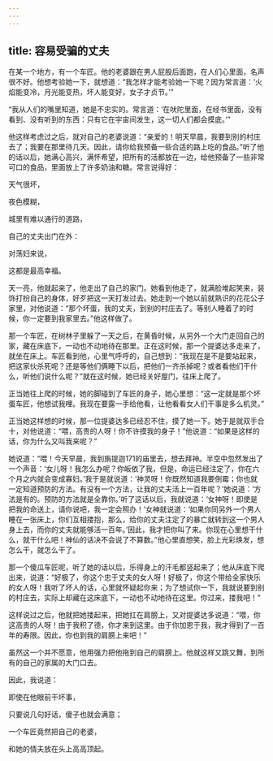```yaml
---
---
---
```

title: 容易受骗的丈夫
---




在某一个地方，有一个车匠。他的老婆跟在男人屁股后面跑，在人们心里面，名声很不好。他想考验她一下，就想道：“我怎样才能考验她一下呢？因为常言道：‘火焰能变冷，月光能变热，坏人能变好，女子才贞节。’”

“我从人们的嘴里知道，她是不忠实的。常言道：‘在吠陀里面，在经书里面，没有看到、没有听到的东西：只有它在宇宙间发生，这一切人们都会摸底。’”

他这样考虑过之后，就对自己的老婆说道：“亲爱的！明天早晨，我要到别的村庄去了；我要在那里待几天。因此，请你给我预备一些合适的路上吃的食品。”听了他的话以后，她满心高兴，满怀希望，把所有的活都放在一边，给他预备了一些非常可口的食品，里面放上了许多奶油和糖。常言说得好：

天气很坏，

夜色模糊，

城里有难以通行的道路，

自己的丈夫出门在外：

对荡妇来说，

这都是最高幸福。

天一亮，他就起来了，他走出了自己的家门。她看到他走了，就满脸堆起笑来，装饰打扮自己的身体，好歹把这一天打发过去。她走到一个她以前就熟识的花花公子家里，对他说道：“那个坏蛋，我的丈夫，到别的村庄去了。等别人睡着了的时候，你一定要到我家里去。”他这样做了。

那一个车匠，在树林子里躲了一天之后，在黄昏时候，从另外一个大门走回自己的家，藏在床底下，一动也不动地待在那里。正在这时候，那一个提婆达多走来了，就坐在床上。车匠看到他，心里气呼呼的，自己想到：“我现在是不是要站起来，把这家伙杀死呢？还是等他们俩睡下以后，把他们一齐杀掉呢？或者看他们干什么，听他们说什么呢？”就在这时候，她已经关好屋门，往床上爬了。

正当她往上爬的时候，她的脚碰到了车匠的身子，她心里想：“这一定就是那个坏蛋车匠，他想试我哩。我现在要露一手给他看，让他看看女人们干事是多么机灵。”

正当她这样想的时候，那一位提婆达多已经忍不住，摸了她一下。她于是就双手合十，对他说道：“喂，高贵的人呀！你不许摸我的身子！”他说道：“如果是这样的话，你为什么又叫我来呢？”

她说道：“喂！今天早晨，我到旃提迦171的庙里去，想去拜神。半空中忽然发出了一个声音：‘女儿呀！我怎么办呢？你皈依了我，但是，命运已经注定了，你在六个月之内就会变成寡妇。’我于是就说道：‘神灵呀！你既然知道我要倒霉；你也就一定知道预防的方法。有没有一个方法，让我的丈夫活上一百年呢？’她说道：‘方法是有的。预防的方法就是全靠你。’听了这话以后，我就说道：‘女神呀！即使是把我的命送上，请你说吧，我一定会照办！’女神就说道：‘如果你同另外一个男人睡在一张床上，你们互相搂抱，那么，给你的丈夫注定了的暴亡就转到这一个男人身上去，而你的丈夫就能够活一百年。’因此，我才把你叫了来。你现在心里想干什么，就干什么吧！神仙的话决不会说了不算数。”他心里直想笑，脸上光彩焕发，想怎么干，就怎么干了。

那一个傻瓜车匠呢，听了她的话以后，乐得身上的汗毛都竖起来了；他从床底下爬出来，说道：“好极了，你这个忠于丈夫的女人呀！好极了，你这个带给全家快乐的女人呀！我听了坏人的话，心里就怀疑起你来；为了想试你一下，我就说要到别的村庄去，实际上却藏在这床底下，一动也不动地待在这里。你过来，搂我吧！”

这样说过之后，他就把她搂起来，把她扛在肩膀上，又对提婆达多说道：“喂，你这高贵的人呀！由于我积了德，你才来到这里。由于你加恩于我，我才得到了一百年的寿限。因此，你也到我的肩膀上来吧！”

虽然这一个并不愿意，他用强力把他拖到自己的肩膀上。他就这样又跳又舞，到所有的自己的家属的大门口去。

因此，我说道：

即使在他眼前干坏事，

只要说几句好话，傻子也就会满意；

一个车匠竟然把自己的老婆，

和她的情夫放在头上高高顶起。